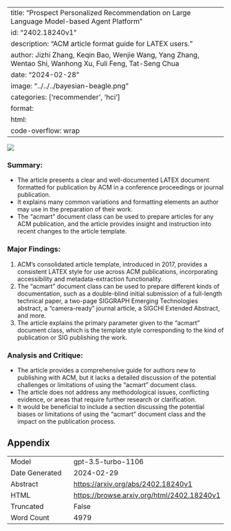 
---
title: "Prospect Personalized Recommendation on Large Language Model-based Agent Platform"
id: "2402.18240v1"
description: "ACM article format guide for LATEX users."
author: Jizhi Zhang, Keqin Bao, Wenjie Wang, Yang Zhang, Wentao Shi, Wanhong Xu, Fuli Feng, Tat-Seng Chua
date: "2024-02-28"
image: "../../../bayesian-beagle.png"
categories: ['recommender', 'hci']
format:
  html:
    code-overflow: wrap
---

![](../../../bayesian-beagle.png)

### **Summary:**
- The article presents a clear and well-documented LATEX document formatted for publication by ACM in a conference proceedings or journal publication.
- It explains many common variations and formatting elements an author may use in the preparation of their work.
- The "acmart" document class can be used to prepare articles for any ACM publication, and the article provides insight and instruction into recent changes to the article template.

### Major Findings:
1. ACM's consolidated article template, introduced in 2017, provides a consistent LATEX style for use across ACM publications, incorporating accessibility and metadata-extraction functionality.
2. The "acmart" document class can be used to prepare different kinds of documentation, such as a double-blind initial submission of a full-length technical paper, a two-page SIGGRAPH Emerging Technologies abstract, a "camera-ready" journal article, a SIGCHI Extended Abstract, and more.
3. The article explains the primary parameter given to the "acmart" document class, which is the template style corresponding to the kind of publication or SIG publishing the work.

### Analysis and Critique:
- The article provides a comprehensive guide for authors new to publishing with ACM, but it lacks a detailed discussion of the potential challenges or limitations of using the "acmart" document class.
- The article does not address any methodological issues, conflicting evidence, or areas that require further research or clarification.
- It would be beneficial to include a section discussing the potential biases or limitations of using the "acmart" document class and the impact on the publication process.

## Appendix

|          |          |
|----------|----------|
| Model     | gpt-3.5-turbo-1106       |
| Date Generated     | 2024-02-29       |
| Abstract | [https://arxiv.org/abs/2402.18240v1](https://arxiv.org/abs/2402.18240v1)        |
| HTML     | [https://browse.arxiv.org/html/2402.18240v1](https://browse.arxiv.org/html/2402.18240v1)       |
| Truncated       | False       |
| Word Count       | 4979       |